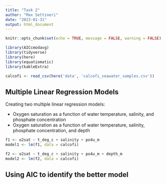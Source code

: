 ```yaml
---
title: "Task 2"
author: "Max Settineri"
date: "2023-01-31"
output: html_document
---
```


```r
knitr::opts_chunk$set(echo = TRUE, message = FALSE, warning = FALSE)

library(AICcmodavg)
library(tidyverse)
library(here)
library(equatiomatic)
library(kableExtra)
```

```r
calcofi <- read_csv(here('data', 'calcofi_seawater_samples.csv')) 
```

## Multiple Linear Regression Models

Creating two multiple linear regression models:

- Oxygen saturation as a function of water temperature, salinity, and phosphate concentration
- Oxygen saturation as a function of water temperature, salinity, phosphate concentration, and depth

```r
f1 <- o2sat ~ t_deg_c + salinity + po4u_m
model1 <- lm(f1, data = calcofi)

f2 <- o2sat ~ t_deg_c + salinity + po4u_m + depth_m
model2 <- lm(f2, data = calcofi)
```

## Using AIC to identify the better model

```r

```

